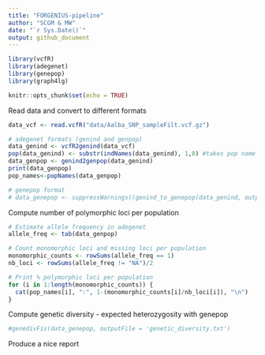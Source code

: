 ```yaml
---
title: "FORGENIUS-pipeline"
author: "SCGM & MW"
date: "`r Sys.Date()`"
output: github_document
---
```

```r
library(vcfR)
library(adegenet)
library(genepop)
library(graph4lg)
```

```r
knitr::opts_chunk$set(echo = TRUE)
```

Read data and convert to different formats

```r
data_vcf <- read.vcfR("data/Aalba_SNP_sampleFilt.vcf.gz")

# adegenet formats (genind and genpop)
data_genind <- vcfR2genind(data_vcf)
pop(data_genind) <- substr(indNames(data_genind), 1,8) #takes pop name from the first 8 digits of sample name, e.g. AUT00215
data_genpop <- genind2genpop(data_genind)
print(data_genpop)
pop_names<-popNames(data_genpop)

# genepop format
# data_genepop <- suppressWarnings((genind_to_genepop(data_genind, output = "data.frame")))


```

Compute number of polymorphic loci per population

```r

# Estimate allele frequency in adegenet
allele_freq <- tab(data_genpop)

# Count monomorphic loci and missing loci per population
monomorphic_counts <- rowSums(allele_freq == 1)
nb_loci <- rowSums(allele_freq != "NA")/2

# Print % polymorphic loci per population
for (i in 1:length(monomorphic_counts)) {
  cat(pop_names[i], ":", 1-(monomorphic_counts[i]/nb_loci[i]), "\n")
}
```

Compute genetic diversity - expected heterozygosity with genepop

```r
#genedivFis(data_genepop, outputFile = 'genetic_diversity.txt')

```

Produce a nice report
